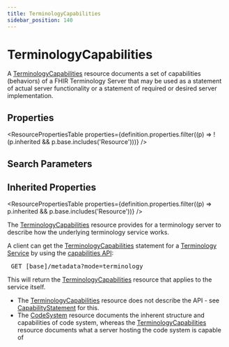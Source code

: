 ```yaml
---
title: TerminologyCapabilities
sidebar_position: 140
---
```



# TerminologyCapabilities

A <a href="/docs/api/fhir/resources/terminologycapabilities">TerminologyCapabilities</a> resource documents a set of capabilities (behaviors) of a FHIR Terminology Server that may be used as a statement of actual server functionality or a statement of required or desired server implementation.

<Tabs queryString="section">
<TabItem value="schema" label="Schema" default>

## Properties

<ResourcePropertiesTable
  properties={definition.properties.filter((p) => !(p.inherited && p.base.includes('Resource')))}
/>

## Search Parameters

<SearchParamsTable searchParams={definition.searchParameters} />

## Inherited Properties

<ResourcePropertiesTable properties={definition.properties.filter((p) => p.inherited && p.base.includes('Resource'))} />

</TabItem>
  <TabItem value="usage" label="Usage">
    <div> <a name="scope"></a>  <p> The <a href="/docs/api/fhir/resources/terminologycapabilities">TerminologyCapabilities</a> resource provides for a terminology server to describe how the underlying terminology service works. </p> <p> A client can get the <a href="/docs/api/fhir/resources/terminologycapabilities">TerminologyCapabilities</a> statement for a <a href="https://www.hl7.org/fhir/terminology-service.html">Terminology Service</a> by using the <a href="https://www.hl7.org/fhir/http.html#capabilities">capabilities API</a>: </p> <pre> GET [base]/metadata?mode=terminology </pre> <p> This will return the <a href="/docs/api/fhir/resources/terminologycapabilities">TerminologyCapabilities</a> resource that applies to the service itself. </p> </div>
    </TabItem>
  <TabItem value="relationships" label="Relationships">
    <div> <a name="relationships"></a>   <ul>  <li>The <a href="/docs/api/fhir/resources/terminologycapabilities">TerminologyCapabilities</a> resource does not describe the API - see <a href="/docs/api/fhir/resources/capabilitystatement">CapabilityStatement</a> for this.</li>  <li>The <a href="/docs/api/fhir/resources/codesystem">CodeSystem</a> resource documents the inherent structure and capabilities of code system, whereas     the <a href="/docs/api/fhir/resources/terminologycapabilities">TerminologyCapabilities</a> resource documents what a server hosting the code system is capable of</li> </ul>  </div>
    </TabItem>

</Tabs>
